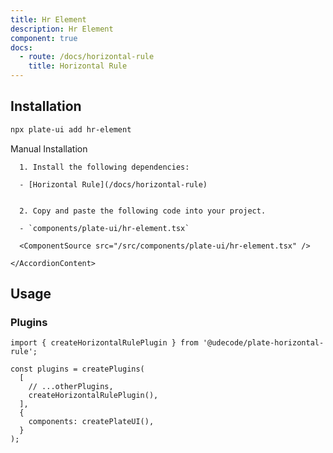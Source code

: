 ```yaml
---
title: Hr Element
description: Hr Element
component: true
docs:
  - route: /docs/horizontal-rule
    title: Horizontal Rule
---
```


<ComponentExample src="/src/components/examples/PlaygroundDemo.tsx">
  <PlaygroundDemo id="hr" />
</ComponentExample>

## Installation

```bash
npx plate-ui add hr-element
```

<Accordion type="single" collapsible>
  <AccordionItem value="manual-installation">
    <AccordionTrigger>Manual Installation</AccordionTrigger>
    <AccordionContent>

      1. Install the following dependencies:

      - [Horizontal Rule](/docs/horizontal-rule)


      2. Copy and paste the following code into your project.

      - `components/plate-ui/hr-element.tsx`

      <ComponentSource src="/src/components/plate-ui/hr-element.tsx" />

    </AccordionContent>

  </AccordionItem>
</Accordion>

## Usage

### Plugins

```tsx
import { createHorizontalRulePlugin } from '@udecode/plate-horizontal-rule';

const plugins = createPlugins(
  [
    // ...otherPlugins,
    createHorizontalRulePlugin(),
  ],
  {
    components: createPlateUI(),
  }
);
```

